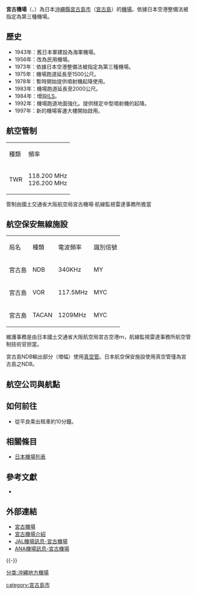 {{Infobox airport
| name         = 宮古機場<br /><small>Miyako Airport</small>
| nativename   = {{lang|ja|宮古空港}}
| photo        = Miyako Airport and its controll tower being repaired just after typhoon.jpg
| photosize    = 250px
| caption      = 
| IATA         = MMY
| ICAO         = ROMY
| type         = 民用
| operator     = {{Link-ja|沖繩縣廳|沖縄県庁}}
| city-served  = [[宮古島市|宮古島市]]
| location     = {{JPN}}[[沖繩縣|沖繩縣]][[宮古島市|宮古島市]]
| opened       = {{start date|1943|06}}
| closed       = <!-- {{end date|YYYY|MM|DD}} -->
| elevation-m  = 42.8
| metric-elev  = yes
| coordinates  = {{Coord|24|46|58|N|125|17|42|E|type:airport_region:JP-47|display=inline,title}}
| latd  =  24 | latm  = 46 | lats  = 58 | latNS  = N
| longd = 125 | longm = 17 | longs = 42 | longEW = E
| website                = {{URL|http://miyakoap.co.jp/}}
| pushpin_map            = Japan
| pushpin_mapsize        = 250
| pushpin_map_caption    = 機場在日本的位置
| pushpin_label          = MMY/ROMY
| pushpin_label_position = left
| r1-number    = 04/22
| r1-length-m  = 2,000
| r1-surface   = 瀝青
| metric-rwy   = yes
| stat-year    = 2014
| stat1-header = 客運量
| stat1-data   = 1,298,304 人次
| stat2-header = 貨運量
| stat2-data   = 10,845 公噸
| stat3-header = 起降架次
| stat3-data   = 8,069 次
}}
{{japanese|japanese=宮古空港|kana=みやこ くうこう|romaji=Miyako kūkō}}

'''宮古機場'''（{{jpn|j=宮古空港|hg=みやこくうこう|rm=Miyako kūkō|f=y}}，{{airport codes|MMY|ROMY}}）為日本[[沖繩縣|沖繩縣]][[宮古島市|宮古島市]]（[[宮古島|宮古島]]）的[[機場|機場]]。依據日本空港整備法被指定為第三種機場。

== 歷史 ==
*1943年：舊日本軍建設為海軍機場。
*1956年：改為民用機場。
*1973年：依據日本空港整備法被指定為第三種機場。
*1975年：機場跑道延長至1500公尺。
*1978年：暫時開始提供噴射機起降使用。
*1983年：機場跑道延長至2000公尺。
*1984年：增設[[ILS|ILS]]。
*1992年：機場跑道地面強化。提供穩定中型噴射機的起降。
*1997年：新的機場客運大樓開始啟用。

== 航空管制 ==
{| class="wikitable"
|種類
|頻率
|-
|TWR
|118.200 MHz<br> 126.200 MHz
|}

管制由國土交通省大阪航空局宮古機場·航線監視雷達事務所擔當

== 航空保安無線施設 ==
{|class="wikitable" BORDER="1"
|局名
|種類
|電波頻率
|識別信號
|-
|宮古島
|NDB
|340KHz
|MY
|-
|宮古島
|VOR
|117.5MHz
|MYC
|-
|宮古島
|TACAN
|1209MHz
|MYC
|}

維護事務是由日本國土交通省大阪航空局宮古空港ｍ，航線監視雷達事務所航空管制技術官担當。

宮古島NDB輸出部分（増幅）使用[[真空管|真空管]]。日本航空保安施設使用真空管僅為宮古島之NDB。

== 航空公司與航點 ==
{{Airport-dest-list
| {{flagicon|JPN}} [[日本航空|日本航空]]<br><small>由[[日本越洋航空|日本越洋航空]]營運</small>（NU） | [[那霸機場|沖繩]]、[[東京國際機場|東京/羽田]]
| {{flagicon|JPN}} [[日本航空|日本航空]]<br>由[[琉球空中通勤|琉球空中通勤]]營運（RAC） | [[新石垣機場|石垣]]、[[多良間機場|多良間]]、[[那霸機場|沖繩]]
| {{flagicon|JPN}} [[全日本空輸|全日本空輸]]（NH）| [[東京國際機場|東京/羽田]]、[[中部國際機場|名古屋/中部]]、[[關西國際機場|大阪/關西]]、[[那霸機場|沖繩]]
| {{flagicon|JPN}} [[全日本空輸|全日本空輸]]（NH）<br><small>由[[全日空之翼|全日空之翼]]營運</small>| [[那霸機場|沖繩]]
}}

== 如何前往 ==
*從平良乘出租車約10分鐘。

== 相關條目 ==
*[[日本機場列表|日本機場列表]]

== 參考文獻 ==
{{reflist}}
* {{Cite web |publisher=国土交通省航空局航空ネットワーク企画課 |title=暦年・年度別空港管理状況調書 |date= |url=http://www.mlit.go.jp/common/001101030.pdf |accessdate=2015-10-20 |deadurl=yes |archiveurl=https://web.archive.org/web/20150923142025/http://www.mlit.go.jp/common/001101030.pdf |archivedate=2015-09-23 }}

== 外部連結 ==
{{Commonscat|Miyako_Airport}}
*[http://www.miyakoap.co.jp/  宮古機場]{{Wayback|url=http://www.miyakoap.co.jp/ |date=20090206023415 }}{{ja}}
*[http://www.pref.okinawa.jp/airport/index/my/miyako00.htm  宮古機場介紹]{{Wayback|url=http://www.pref.okinawa.jp/airport/index/my/miyako00.htm |date=20081220114505 }}{{ja}}
*[http://www.jal.co.jp/dom/airport/japan/mmy/mmy_00.html  JAL機場訊息-宮古機場]{{Wayback|url=http://www.jal.co.jp/dom/airport/japan/mmy/mmy_00.html |date=20090101085634 }}{{ja}}
*[http://www.ana.co.jp/dom/checkin/airport/dms/mmy/index.html ANA機場訊息-宮古機場]{{Wayback|url=http://www.ana.co.jp/dom/checkin/airport/dms/mmy/index.html |date=20090129160244 }}{{ja}}
{{-}}
{{日本機場}}
{{Portal bar|日本|琉球群島|東亞 |交通|航空}}

[[分类:沖繩地方機場|分类:沖繩地方機場]]

[[category:宮古島市|category:宮古島市]]